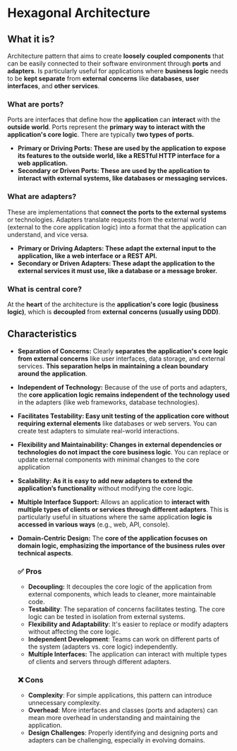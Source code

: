 # Hexagonal Architecture

## What it is?

Architecture pattern that aims to create **loosely** **coupled** **components** that can be easily connected to their software environment through **ports** and **adapters**. Is particularly useful for applications where **business logic** needs to be **kept separate** from **external** **concerns** like **databases**, **user** **interfaces**, and **other services**.


### What are ports?

Ports are interfaces that define how the **application** can **interact** with the **outside world**. Ports represent the **primary way to interact with the application's core logic**. There are typically **two types of ports.**

- **Primary or Driving Ports: These are used by the application to expose its features to the outside world, like a RESTful HTTP interface for a web application.**
- **Secondary or Driven Ports: These are used by the application to interact with external systems, like databases or messaging services.**

### What are adapters?

These are implementations that **connect the ports to the external systems** or technologies. Adapters translate requests from the external world (external to the core application logic) into a format that the application can understand, and vice versa.

- **Primary or Driving Adapters: These adapt the external input to the application, like a web interface or a REST API.**
- **Secondary or Driven Adapters: These adapt the application to the external services it must use, like a database or a message broker.**

### What is central core?

At the **heart** of the architecture is the **application's core** **logic (business logic)**, which is **decoupled** from **external** **concerns (usually using DDD)**.

## Characteristics

- **Separation of Concerns:** Clearly **separates the application's core logic** **from external concerns** like user interfaces, data storage, and external services. **This separation helps in maintaining a clean boundary around the application**.
- **Independent of Technology:** Because of the use of ports and adapters, the **core application logic remains independent of the technology used** in the adapters (like web frameworks, database technologies).
- **Facilitates Testability: Easy unit testing of the application core without requiring external elements** like databases or web servers. You can create test adapters to simulate real-world interactions.
- **Flexibility and Maintainability: Changes in external dependencies or technologies do not impact the core business logic**. You can replace or update external components with minimal changes to the core application
- **Scalability: As it is easy to add new adapters to extend the application’s functionality** without modifying the core logic.
- **Multiple Interface Support:** Allows an application to **interact with multiple types of clients or services through different adapters**. This is particularly useful in situations where the same application **logic is accessed in various ways** (e.g., web, API, console).
- **Domain-Centric Design:** The **core of the application focuses on domain logic, emphasizing the importance of the business rules over technical aspects**.

    ### ✅ Pros
    - **Decoupling:**  It decouples the core logic of the application from external components, which leads to cleaner, more maintainable code.
    - **Testability**: The separation of concerns facilitates testing. The core logic can be tested in isolation from external systems.
    - **Flexibility and Adaptability**: It's easier to replace or modify adapters without affecting the core logic.
    - **Independent Development**: Teams can work on different parts of the system (adapters vs. core logic) independently.
    - **Multiple Interfaces:** The application can interact with multiple types of clients and servers through different adapters.

    ### ❌ Cons
    - **Complexity**: For simple applications, this pattern can introduce unnecessary complexity.
    - **Overhead**: More interfaces and classes (ports and adapters) can mean more overhead in understanding and maintaining the application.
    - **Design Challenges**: Properly identifying and designing ports and adapters can be challenging, especially in evolving domains.